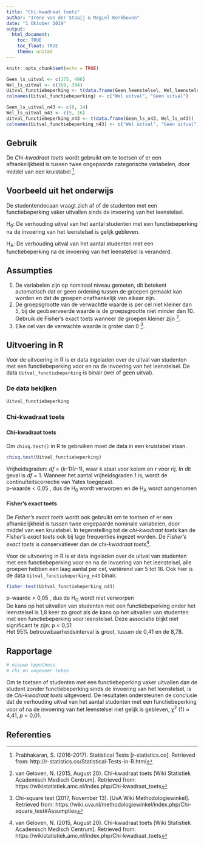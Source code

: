 ```yaml
---
title: "Chi-kwadraat toets"
author: "Irene van der Staaij & Megiel Kerkhoven"
date: "1 Oktober 2019"
output: 
  html_document:
    toc: TRUE
    toc_float: TRUE
    theme: united
---
```

```r
knitr::opts_chunk$set(echo = TRUE)
```


```r
Geen_ls_uitval <- c(375, 496)
Wel_ls_uitval <- c(369, 394)
Uitval_functiebeperking <- t(data.frame(Geen_leenstelsel, Wel_leenstelsel))
colnames(Uitval_functiebeperking) <- c("Wel uitval", "Geen uitval")

Geen_ls_uitval_n43 <- c(8, 14)
Wel_ls_uitval_n43 <- c(5, 16)
Uitval_functiebeperking_n43 <- t(data.frame(Geen_ls_n43, Wel_ls_n43))
colnames(Uitval_functiebeperking_n43) <- c("Wel uitval", "Geen uitval")
```

## Gebruik
De *Chi-kwadraat toets* wordt gebruikt om te toetsen of er een afhankelijkheid is tussen twee ongepaarde categorische variabelen, door middel van een kruistabel [^1].

## Voorbeeld uit het onderwijs
De studentendecaan vraagt zich af of de studenten met een functiebeperking vaker uitvallen sinds de invoering van het leenstelsel.

H~0~: De verhouding uitval van het aantal studenten met een functiebeperking na de invoering van het leenstelsel is gelijk gebleven.

H~A~: De verhouding uitval van het aantal studenten met een functiebeperking na de invoering van het leenstelsel is veranderd.

## Assumpties
1. De variabelen zijn op nominaal niveau gemeten, dit betekent automatisch dat er geen ordening tussen de groepen gemaakt kan worden en dat de groepen onafhankelijk van elkaar zijn.  
2. De groepsgrootte van de verwachtte waarde is per cel niet kleiner dan 5, bij de geobserveerde waarde is de groepsgrootte niet minder dan 10. Gebruik de Fisher’s exact toets wanneer de groepen kleiner zijn [^2].  
3. Elke cel van de verwachte waarde is groter dan 0 [^3]. 


## Uitvoering in R
Voor de uitvoering in R is er data ingeladen over de uitval van studenten met een functiebeperking voor en na de invoering van het leenstelsel. De data `Uitval_functiebeperking` is binair (wel of geen uitval). 

### De data bekijken
```r
Uitval_functiebeperking
```

### Chi-kwadraat toets
### {.tabset .tabset-fade}
#### Chi-kwadraat toets
Om `chisq.test()` in R te gebruiken moet de data in een kruistabel staan.  

```r
chisq.test(Uitval_functiebeperking)
```

Vrijheidsgraden: *df* = (*k*-1)(*r*-1), waar k staat voor kolom en r voor rij. In dit geval is *df* = 1. Wanneer het aantal vrijheidsgraden 1 is, wordt de continuïteitscorrectie van Yates toegepast.  
p-waarde < 0,05 , dus de H~0~ wordt verworpen en de H~A~ wordt aangenomen  

#### Fisher's exact toets
De *Fisher's exact toets* wordt ook gebruikt om te toetsen of er een afhankelijkheid is tussen twee ongepaarde nominale variabelen, door middel van een kruistabel. In tegenstelling tot de *chi-kwadraat toets* kan de *Fisher's exact toets* ook bij lage frequenties ingezet worden. De *Fisher's exact toets* is conservatiever dan de *chi-kwadraat toets*[^2].

Voor de uitvoering in R is er data ingeladen over de uitval van studenten met een functiebeperking voor en na de invoering van het leenstelsel, alle groepen hebben een laag aantal per cel, variërend van 5 tot 16. Ook hier is de data `Uitval_functiebeperking_n43` binair. 


```r

fisher.test(Uitval_functiebeperking_n43)
```

p-waarde > 0,05 , dus de H~O~ wordt niet verworpen  
De kans op het uitvallen van studenten met een functiebeperking onder het leenstelsel is 1,8 keer zo groot als de kans op het uitvallen van studenten met een functiebeperking voor leenstelsel. Deze associatie blijkt niet significant te zijn: p < 0,51  
Het 95% betrouwbaarheidsinterval is groot, tussen de 0,41 en de 8,78.   

## Rapportage
```r
# nieuwe hypothese
# chi en ongeveer teken
```

Om te toetsen of studenten met een functiebeperking vaker uitvallen dan de student zonder functiebeperking sinds de invoering van het leenstelsel, is de *Chi-kwadraat toets* uitgevoerd. De resultaten ondersteunen de conclusie dat de verhouding uitval van het aantal studenten met een functiebeperking voor of na de invoering van het leenstelsel niet gelijk is gebleven, χ^2^ (1) ≈ 4,41, *p* < 0,01.
 
## Referenties
[^1]: Prabhakaran, S. (2016-2017). Statistical Tests [r-statistics.co]. Retrieved from: http://r-statistics.co/Statistical-Tests-in-R.html
[^2]: van Geloven, N. (2015, August 20). Chi-kwadraat toets [Wiki Statistiek Academisch Medisch Centrum]. Retrieved from: https://wikistatistiek.amc.nl/index.php/Chi-kwadraat_toets
[^3]: Chi-square test (2017, November 13). [UvA Wiki Methodologiewinkel]. Retrieved from: https://wiki.uva.nl/methodologiewinkel/index.php/Chi-square_test#Assumpties 